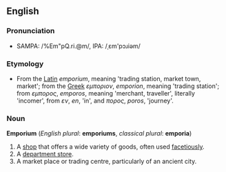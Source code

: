 == English ==

=== Pronunciation ===

* SAMPA: /%Em"pQ.ri.@m/, IPA: /&#716;&#603;m'p&#596;&#633;i&#601;m/

=== Etymology ===

* From the [[Latin]] ''emporium'', meaning 'trading station, market town, market'; from the [[Greek]] ''&epsilon;&mu;&pi;&omicron;&rho;&iota;&omicron;&nu;'', ''emporion'', meaning 'trading station'; from ''&epsilon;&mu;&pi;&omicron;&rho;&omicron;&sigmaf;'', ''emporos'', meaning 'merchant, traveller', literally 'incomer', from ''&epsilon;&nu;'', ''en'', 'in', and ''&pi;&omicron;&rho;&omicron;&sigmaf;'', ''poros'', 'journey'.

=== Noun ===

'''Emporium''' (''English plural'': '''emporiums''', ''classical plural'': '''emporia''')

# A [[shop]] that offers a wide variety of goods, often used [[facetious]]ly.
# A [[department store]].
# A market place or trading centre, particularly of an ancient city.